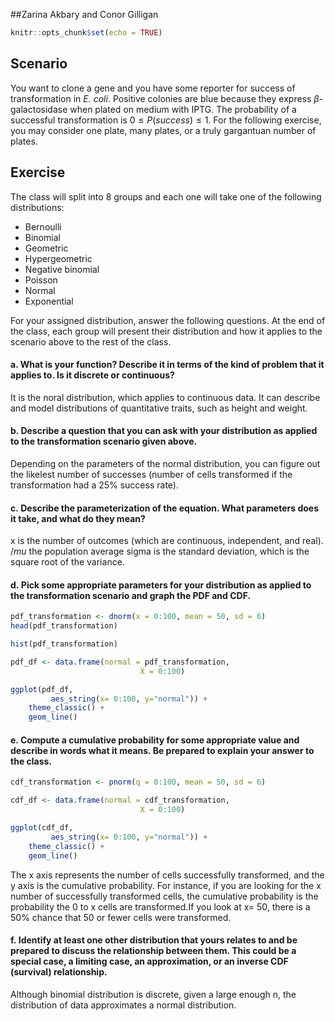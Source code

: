 ##Zarina Akbary and Conor Gilligan
```{r setup, include=FALSE}
knitr::opts_chunk$set(echo = TRUE)
```

## Scenario

You want to clone a gene and you have some reporter for success of transformation in *E. coli*. Positive colonies are blue because they express $\beta$-galactosidase when plated on medium with IPTG. The probability of a successful transformation is $0 \le P(success) \le 1$. For the following exercise, you may consider one plate, many plates, or a truly gargantuan number of plates.

## Exercise

The class will split into 8 groups and each one will take one of the following distributions:

- Bernoulli
- Binomial
- Geometric
- Hypergeometric
- Negative binomial
- Poisson
- Normal
- Exponential

For your assigned distribution, answer the following questions. At the end of the class, each group will present their distribution and how it applies to the scenario above to the rest of the class.

#### a. What is your function? Describe it in terms of the kind of problem that it applies to. Is it discrete or continuous?

It is the noral distribution, which applies to continuous data. It can describe and model distributions of quantitative traits, such as height and weight. 


#### b. Describe a question that you can ask with your distribution as applied to the transformation scenario given above.

Depending on the parameters of the normal distribution, you can figure out the likelest number of successes (number of cells transformed if the transformation had a 25% success rate). 


#### c. Describe the parameterization of the equation. What parameters does it take, and what do they mean?

x is the number of outcomes (which are continuous, independent, and real). 
$/mu$ the population average
sigma is the standard deviation, which is the square root of the variance. 


#### d. Pick some appropriate parameters for your distribution as applied to the transformation scenario and graph the PDF and CDF.

```{r}
pdf_transformation <- dnorm(x = 0:100, mean = 50, sd = 6)
head(pdf_transformation)

hist(pdf_transformation)

pdf_df <- data.frame(normal = pdf_transformation,
                             X = 0:100)

ggplot(pdf_df,
         aes_string(x= 0:100, y="normal")) + 
    theme_classic() +
    geom_line()
```


#### e. Compute a cumulative probability for some appropriate value and describe in words what it means. Be prepared to explain your answer to the class.

```{r}
cdf_transformation <- pnorm(q = 0:100, mean = 50, sd = 6)

cdf_df <- data.frame(normal = cdf_transformation,
                             X = 0:100)

ggplot(cdf_df,
         aes_string(x= 0:100, y="normal")) + 
    theme_classic() +
    geom_line()
```

The x axis represents the number of cells successfully transformed, and the y axis is the cumulative probability. For instance, if you are looking for the x number of successfully transformed cells,
the cumulative probability is the probability the 0 to x cells are transformed.If you look at x= 50, 
there is a 50% chance that 50 or fewer cells were transformed. 


#### f. Identify at least one other distribution that yours relates to and be prepared to discuss the relationship between them. This could be a special case, a limiting case, an approximation, or an inverse CDF (survival) relationship.

Although binomial distribution is discrete, given a large enough n, the distribution of data approximates a normal distribution. 
